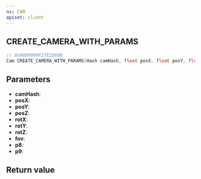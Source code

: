 ```yaml
---
ns: CAM
apiset: client
---
```

## CREATE_CAMERA_WITH_PARAMS

```c
// 0x98B99B9F27E2D60B
Cam CREATE_CAMERA_WITH_PARAMS(Hash camHash, float posX, float posY, float posZ, float rotX, float rotY, float rotZ, float fov, BOOL p8, Any p9);
```


## Parameters
* **camHash**:
* **posX**:
* **posY**:
* **posZ**:
* **rotX**:
* **rotY**:
* **rotZ**:
* **fov**:
* **p8**:
* **p9**:

## Return value